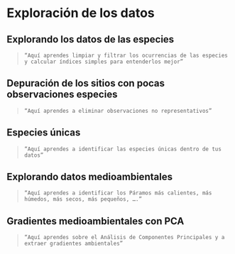 # Exploración de los datos 

## Explorando los datos de las especies
>`“Aquí aprendes limpiar y filtrar los ocurrencias de las especies y calcular índices simples para entenderlos mejor”`

## Depuración de los sitios con pocas observaciones especies 
>`“Aquí aprendes a eliminar observaciones no representativos”`

## Especies únicas
>`“Aquí aprendes a identificar las especies únicas dentro de tus datos”`

## Explorando datos medioambientales
>`“Aquí aprendes a identificar los Páramos más calientes, más húmedos, más secos, más pequeños, ….”`

## Gradientes medioambientales con PCA
>`“Aquí aprendes sobre el Análisis de Componentes Principales y a extraer gradientes ambientales”`

